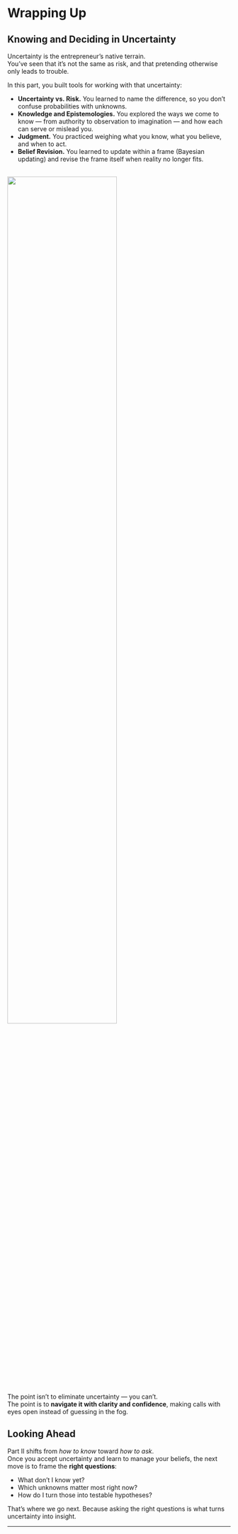 # Wrapping Up

## Knowing and Deciding in Uncertainty 

Uncertainty is the entrepreneur’s native terrain.  
You’ve seen that it’s not the same as risk, and that pretending otherwise only leads to trouble.  

In this part, you built tools for working with that uncertainty:  

- **Uncertainty vs. Risk.** You learned to name the difference, so you don’t confuse probabilities with unknowns.  
- **Knowledge and Epistemologies.** You explored the ways we come to know — from authority to observation to imagination — and how each can serve or mislead you.  
- **Judgment.** You practiced weighing what you know, what you believe, and when to act.  
- **Belief Revision.** You learned to update within a frame (Bayesian updating) and revise the frame itself when reality no longer fits.  

<br>
![](images/wrap-knowing-revising.svg){width=70%}

The point isn’t to eliminate uncertainty — you can’t.  
The point is to **navigate it with clarity and confidence**, making calls with eyes open instead of guessing in the fog.  


## Looking Ahead  

Part II shifts from *how to know* toward *how to ask*.  
Once you accept uncertainty and learn to manage your beliefs, the next move is to frame the **right questions**:  

- What don’t I know yet?  
- Which unknowns matter most right now?  
- How do I turn those into testable hypotheses?  

That’s where we go next. Because asking the right questions is what turns uncertainty into insight.  

---
